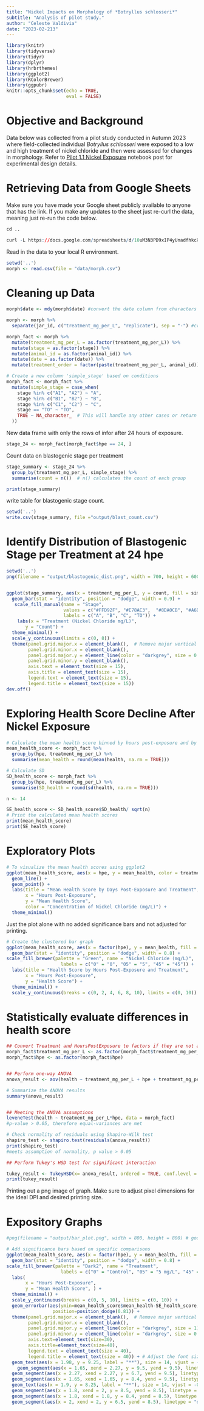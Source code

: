 ```yaml
---
title: "Nickel Impacts on Morphology of *Botryllus schlosseri*"
subtitle: "Analysis of pilot study."
author: "Celeste Valdivia"
date: "2023-02-213"
---
```


```r
library(knitr)
library(tidyverse)
library(tidyr)
library(dplyr)
library(hrbrthemes)
library(ggplot2)
library(RColorBrewer)
library(ggpubr)
knitr::opts_chunk$set(echo = TRUE,
                      eval = FALSE)
```

# Objective and Background

Data below was collected from a pilot study conducted in Autumn 2023 where field-collected individual *Botryllus schlosseri* were exposed to a low and high treatment of nickel chloride and then were assessed for changes in morphology. Refer to [Pilot 1.1 Nickel Exposure](https://valeste.github.io/tough-tunicates/posts/nicl2-botryllus-pilot/) notebook post for experimental design details.

# Retrieving Data from Google Sheets


Make sure you have made your Google sheet publicly available to anyone that has the link. If you make any updates to the sheet just re-curl the data, meaning just re-run the code below.

```r
cd ..

curl -L https://docs.google.com/spreadsheets/d/10uM3N3PD9xIP4yUnadfhkcXa8TPMRMD-adOIKbmkYzY/export?exportFormat=csv | tee data/morph.csv
```
Read in the data to your local R environment.

```r
setwd('..')
morph <- read.csv(file = "data/morph.csv")  
```

# Cleaning up Data

```r
morph$date <- mdy(morph$date) #convert the date column from characters to true date
```

```r
morph <- morph %>%
  separate(jar_id, c("treatment_mg_per_L", "replicate"), sep = "-") #create two new columns, treatment and replicate from jar id 
```

```r
morph_fact <- morph %>%
  mutate(treatment_mg_per_L = as.factor(treatment_mg_per_L)) %>%
  mutate(stage = as.factor(stage)) %>%
  mutate(animal_id = as.factor(animal_id)) %>%
  mutate(date = as.factor(date)) %>%
  mutate(treatment_order = factor(paste(treatment_mg_per_L, animal_id))) # Create a new variable for ordering by treatment
```

```r
# Create a new column 'simple_stage' based on conditions
morph_fact <- morph_fact %>%
  mutate(simple_stage = case_when(
    stage %in% c("A1", "A2") ~ "A",
    stage %in% c("B1", "B2") ~ "B",
    stage %in% c("C1", "C2") ~ "C",
    stage == "TO" ~ "TO",
    TRUE ~ NA_character_  # This will handle any other cases or return NA if none match
  ))
```

New data frame with only the rows of infor after 24 hours of exposure.
```r
stage_24 <- morph_fact[morph_fact$hpe == 24, ]
```


Count data on blastogenic stage per treatment
```r
stage_summary <- stage_24 %>%
  group_by(treatment_mg_per_L, simple_stage) %>%
  summarise(count = n())  # n() calculates the count of each group

print(stage_summary)
```

write table for blastogenic stage count.

```r
setwd('..')
write.csv(stage_summary, file ="output/blast_count.csv")
```

# Identify Distribution of Blastogenic Stage per Treatment at 24 hpe


```r
setwd('..')
png(filename = "output/blastogenic_dist.png", width = 700, height = 600)


ggplot(stage_summary, aes(x = treatment_mg_per_L, y = count, fill = simple_stage)) +
  geom_bar(stat = "identity", position = "dodge", width = 0.9) +
   scale_fill_manual(name = "Stage",
                     values = c("#FFD92F", "#E78AC3",  "#8DA0CB", "#A6D854"),  # Specify the colors
                     labels = c("A", "B", "C", "TO")) +
    labs(x = "Treatment (Nickel Chloride mg/L)",
       y = "Count") +
  theme_minimal() +
  scale_y_continuous(limits = c(0, 8)) +
  theme(panel.grid.major.x = element_blank(),  # Remove major vertical gridlines
        panel.grid.minor.x = element_blank(),
        panel.grid.major.y = element_line(color = "darkgrey", size = 0.05),
        panel.grid.minor.y = element_blank(), 
        axis.text = element_text(size = 15),
        axis.title = element_text(size = 15),
        legend.text = element_text(size = 15),
        legend.title = element_text(size = 15))
dev.off()
```




# Exploring Health Score Decline After Nickel Exposure
```r
# Calculate the mean health score binned by hours post-exposure and by treatment
mean_health_score <- morph_fact %>%
  group_by(hpe, treatment_mg_per_L) %>%
  summarise(mean_health = round(mean(health, na.rm = TRUE)))

# Calculate SD
SD_health_score <- morph_fact %>%
  group_by(hpe, treatment_mg_per_L) %>%
  summarise(SD_health = round(sd(health, na.rm = TRUE)))

n <- 14

SE_health_score <- SD_health_score$SD_health/ sqrt(n)
# Print the calculated mean health scores
print(mean_health_score)
print(SE_health_score)
```

# Exploratory Plots

```r
# To visualize the mean health scores using ggplot2
ggplot(mean_health_score, aes(x = hpe, y = mean_health, color = treatment_mg_per_L)) +
  geom_line() +
  geom_point() +
  labs(title = "Mean Health Score by Days Post-Exposure and Treatment",
       x = "Hours Post-Exposure",
       y = "Mean Health Score",
       color = "Concentration of Nickel Chloride (mg/L)") +
  theme_minimal()
```

Just the plot alone with no added significance bars and not adjusted for printing.

```r
# Create the clustered bar graph
ggplot(mean_health_score, aes(x = factor(hpe), y = mean_health, fill = as.factor(treatment_mg_per_L))) +
  geom_bar(stat = "identity", position = "dodge", width = 0.8) +
scale_fill_brewer(palette = "Green", name = "Nickel Chloride (mg/L)", 
                    labels = c("0" = "0", "05" = "5", "45" = "45")) +
  labs(title = "Health Score by Hours Post-Exposure and Treatment",
       x = "Hours Post-Exposure",
       y = "Health Score") +
  theme_minimal() +
  scale_y_continuous(breaks = c(0, 2, 4, 6, 8, 10), limits = c(0, 10))

```

# Statistically evaluate differences in health score

```r
## Convert Treatment and HoursPostExposure to factors if they are not already factors
morph_fact$treatment_mg_per_L <- as.factor(morph_fact$treatment_mg_per_L)
morph_fact$hpe <- as.factor(morph_fact$hpe)


## Perform one-way ANOVA
anova_result <- aov(health ~ treatment_mg_per_L + hpe + treatment_mg_per_L:hpe , data = morph_fact)

# Summarize the ANOVA results
summary(anova_result)


## Meeting the ANOVA assumptions
leveneTest(health ~ treatment_mg_per_L*hpe, data = morph_fact)
#p-value > 0.05, therefore equal-variances are met

# Check normality of residuals using Shapiro-Wilk test
shapiro_test <- shapiro.test(residuals(anova_result))
print(shapiro_test)
#meets assumption of normality, p value > 0.05

## Perform Tukey's HSD test for significant interaction

tukey_result <- TukeyHSD(x= anova_result, ordered = TRUE, conf.level = 0.95)
print(tukey_result)
```

Printing out a png image of graph. Make sure to adjust pixel dimensions for the ideal DPI and desired printing size.

# Expository Graphs 

```r
#png(filename = "output/bar_plot.png", width = 800, height = 800) # good for making a 3x3 in image for printing ~150 dpi

# Add significance bars based on specific comparisons
ggplot(mean_health_score, aes(x = factor(hpe), y = mean_health, fill = as.factor(treatment_mg_per_L))) +
  geom_bar(stat = "identity", position = "dodge", width = 0.8) +
scale_fill_brewer(palette = "Dark2", name = "Treatment", 
                    labels = c("0" = "Control", "05" = "5 mg/L", "45" = "45 mg/L")) +
  labs(
       x = "Hours Post-Exposure",
       y = "Mean Health Score", ) +
  theme_minimal() +
  scale_y_continuous(breaks = c(0, 5, 10), limits = c(0, 10)) +
  geom_errorbar(aes(ymin=mean_health_score$mean_health-SE_health_score, ymax=mean_health_score$mean_health+SE_health_score), width=.2,
                 position=position_dodge(0.81)) +
  theme(panel.grid.major.x = element_blank(),  # Remove major vertical gridlines
        panel.grid.minor.x = element_blank(),
        panel.grid.major.y = element_line(color = "darkgrey", size = 1),
        panel.grid.minor.y = element_line(color = "darkgrey", size = 0.5), 
        axis.text=element_text(size=30),
        axis.title=element_text(size=40),
        legend.text = element_text(size = 40),
        legend.title = element_text(size = 40)) + # Adjust the font size of the legend text 
  geom_text(aes(x = 1.98, y = 9.25, label = "**"), size = 14, vjust = -0.5) +  # Asterisk for significant difference at 24 hours for Control vs. 45 mg/L
    geom_segment(aes(x = 1.65, xend = 2.27, y = 9.5, yend = 9.5), linetype = "dashed", size = 1 ) +  # Line below the asterisk for Control vs. 45 mg/L
  geom_segment(aes(x = 2.27, xend = 2.27, y = 6.7, yend = 9.5), linetype = "dashed", size = 1 ) +
  geom_segment(aes(x = 1.65, xend = 1.65, y = 8.4, yend = 9.5), linetype = "dashed", size = 1 ) +
  geom_text(aes(x = 1.9, y = 8.25, label = "**"), size = 14, vjust = -0.5) +   #asterisk for significant difference at 24 hours for control vs 5 mg/L 
  geom_segment(aes(x = 1.8, xend = 2, y = 8.5, yend = 8.5), linetype = "dashed", size = 1 ) +
  geom_segment(aes(x = 1.8, xend = 1.8, y = 8.4, yend = 8.5), linetype = "dashed", size = 1 ) +
  geom_segment(aes(x = 2, xend = 2, y = 6.5, yend = 8.5), linetype = "dashed", size = 1 )
```
